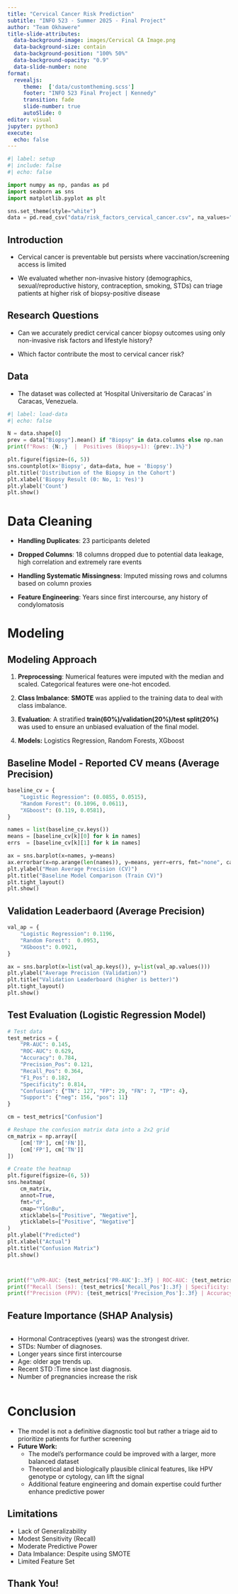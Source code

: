 ```yaml
---
title: "Cervical Cancer Risk Prediction"
subtitle: "INFO 523 - Summer 2025 - Final Project"
author: "Team Okhawere"
title-slide-attributes:
  data-background-image: images/Cervical CA Image.png
  data-background-size: contain
  data-background-position: "100% 50%"
  data-background-opacity: "0.9"
  data-slide-number: none
format:
  revealjs: 
     theme:  ['data/customtheming.scss']
     footer: "INFO 523 Final Project | Kennedy"
     transition: fade
     slide-number: true
     autoSlide: 0
editor: visual
jupyter: python3
execute:
  echo: false
---
```


```python
#| label: setup
#| include: false
#| echo: false

import numpy as np, pandas as pd
import seaborn as sns
import matplotlib.pyplot as plt

sns.set_theme(style="white")
data = pd.read_csv("data/risk_factors_cervical_cancer.csv", na_values="?")
```

## Introduction

-   Cervical cancer is preventable but persists where vaccination/screening access is limited

-   We evaluated whether non-invasive history (demographics, sexual/reproductive history, contraception, smoking, STDs) can triage patients at higher risk of biopsy-positive disease

## Research Questions

-   Can we accurately predict cervical cancer biopsy outcomes using only non-invasive risk factors and lifestyle history?

-   Which factor contribute the most to cervical cancer risk?

## Data

-   The dataset was collected at 'Hospital Universitario de Caracas' in Caracas, Venezuela.
```python
#| label: load-data
#| echo: false

N = data.shape[0]
prev = data["Biopsy"].mean() if "Biopsy" in data.columns else np.nan
print(f"Rows: {N:,}  |  Positives (Biopsy=1): {prev:.1%}")

plt.figure(figsize=(6, 5))
sns.countplot(x='Biopsy', data=data, hue = 'Biopsy')
plt.title('Distribution of the Biopsy in the Cohort')
plt.xlabel('Biopsy Result (0: No, 1: Yes)')
plt.ylabel('Count')
plt.show()

```

# Data Cleaning

-   **Handling Duplicates**: 23 participants deleted

-   **Dropped Columns**: 18 columns dropped due to potential data leakage, high correlation and extremely rare events

-   **Handling Systematic Missingness**: Imputed missing rows and columns based on column proxies

-   **Feature Engineering**: Years since first intercourse, any history of condylomatosis

# Modeling

## Modeling Approach

1.  **Preprocessing**: Numerical features were imputed with the median and scaled. Categorical features were one-hot encoded.

2.  **Class Imbalance**: **SMOTE** was applied to the training data to deal with class imbalance.

3.  **Evaluation**: A stratified **train(60%)/validation(20%)/test split(20%)** was used to ensure an unbiased evaluation of the final model.

4.  **Models:** Logistics Regression, Random Forests, XGboost

## Baseline Model - Reported CV means (Average Precision)

```python

baseline_cv = {
    "Logistic Regression": (0.0855, 0.0515),
    "Random Forest": (0.1096, 0.0611),
    "XGboost": (0.119, 0.0581),
}

names = list(baseline_cv.keys())
means = [baseline_cv[k][0] for k in names]
errs  = [baseline_cv[k][1] for k in names]

ax = sns.barplot(x=names, y=means)
ax.errorbar(x=np.arange(len(names)), y=means, yerr=errs, fmt="none", capsize=4, color="black")
plt.ylabel("Mean Average Precision (CV)")
plt.title("Baseline Model Comparison (Train CV)")
plt.tight_layout()
plt.show()
```

## Validation Leaderbaord (Average Precision)

```python

val_ap = {
    "Logistic Regression": 0.1196,
    "Random Forest":  0.0953,
    "XGboost": 0.0921,
}

ax = sns.barplot(x=list(val_ap.keys()), y=list(val_ap.values()))
plt.ylabel("Average Precision (Validation)")
plt.title("Validation Leaderboard (higher is better)") 
plt.tight_layout()
plt.show()

```

## Test Evaluation (Logistic Regression Model)

```python
# Test data
test_metrics = {
    "PR-AUC": 0.145,
    "ROC-AUC": 0.629,
    "Accuracy": 0.784,
    "Precision_Pos": 0.121,
    "Recall_Pos": 0.364,
    "F1_Pos": 0.182,
    "Specificity": 0.814,
    "Confusion": {"TN": 127, "FP": 29, "FN": 7, "TP": 4},
    "Support": {"neg": 156, "pos": 11}
}

cm = test_metrics["Confusion"]

# Reshape the confusion matrix data into a 2x2 grid
cm_matrix = np.array([
    [cm['TP'], cm['FN']],
    [cm['FP'], cm['TN']]
])

# Create the heatmap
plt.figure(figsize=(6, 5))
sns.heatmap(
    cm_matrix, 
    annot=True, 
    fmt="d", 
    cmap="YlGnBu",
    xticklabels=["Positive", "Negative"],
    yticklabels=["Positive", "Negative"]
)
plt.ylabel("Predicted")
plt.xlabel("Actual")
plt.title("Confusion Matrix")
plt.show()



print(f"\nPR-AUC: {test_metrics['PR-AUC']:.3f} | ROC-AUC: {test_metrics['ROC-AUC']:.3f}")
print(f"Recall (Sens): {test_metrics['Recall_Pos']:.3f} | Specificity: {test_metrics['Specificity']:.3f}")
print(f"Precision (PPV): {test_metrics['Precision_Pos']:.3f} | Accuracy: {test_metrics['Accuracy']:.3f}")
```

## Feature Importance (SHAP Analysis)

:::: columns
::: {.column width="60%"}
-   Hormonal Contraceptives (years) was the strongest driver.
-   STDs: Number of diagnoses.
-   Longer years since first intercourse
-   Age: older age trends up.
-   Recent STD :Time since last diagnosis.
-   Number of pregnancies increase the risk
:::
::::

# Conclusion

-   The model is not a definitive diagnostic tool but rather a triage aid to prioritize patients for further screening
-   **Future Work:**
    -   The model's performance could be improved with a larger, more balanced dataset
    -   Theoretical and biologically plausible clinical features, like HPV genotype or cytology, can lift the signal
    -   Additional feature engineering and domain expertise could further enhance predictive power

## Limitations

-   Lack of Generalizability
-   Modest Sensitivity (Recall)
-   Moderate Predictive Power
-   Data Imbalance: Despite using SMOTE
-   Limited Feature Set

## Thank You!